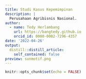 ```yaml
---
title: Studi Kasus Kepemimpinan
description: |
  Perusahaan Agribisnis Nasional.
author: 
  - name: Tedy Herlambang
    url: https://bangtedy.github.io
    orcid_id: 0000-0002-7296-4357
date: '2022-04-26'
output:
  distill::distill_article:
    self_contained: false
preview: sunmotif.png
---
```


```r
knitr::opts_chunk$set(echo = FALSE)
```


